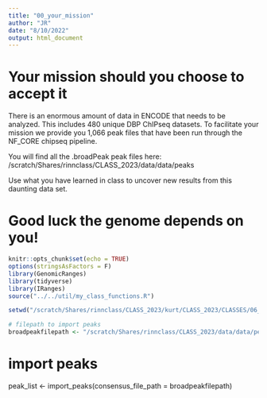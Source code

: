 ```yaml
---
title: "00_your_mission"
author: "JR"
date: "8/10/2022"
output: html_document
---
```


# Your mission should you choose to accept it 

There is an enormous amount of data in ENCODE that 
needs to be analyzed. This includes 480 unique DBP
ChIPseq datasets. To facilitate your mission we provide you
1,066 peak files that have been run through the NF_CORE chipseq
pipeline. 

You will find all the .broadPeak peak files here:
/scratch/Shares/rinnclass/CLASS_2023/data/data/peaks


Use what you have learned in class to uncover
new results from this daunting data set. 

# Good luck the genome depends on you!

```r
knitr::opts_chunk$set(echo = TRUE)
options(stringsAsFactors = F)
library(GenomicRanges)
library(tidyverse)
library(IRanges)
source("../../util/my_class_functions.R")

setwd("/scratch/Shares/rinnclass/CLASS_2023/kurt/CLASS_2023/CLASSES/06_final_going_global")

# filepath to import peaks
broadpeakfilepath <- "/scratch/Shares/rinnclass/CLASS_2023/data/data/peaks"
```

# import peaks
peak_list <- import_peaks(consensus_file_path = broadpeakfilepath)






